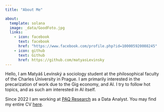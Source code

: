 ```yaml
---
title: "About Me"

about:
  template: solana
  image: _data/GoodFoto.jpg
  links:
    - icon: facebook
      text: facebook
      href: "https://www.facebook.com/profile.php?id=100005920008245"
    - icon: github
      text: Github
      href: https://github.com/matyasLevinsky
---
```

Hello, I am Matyáš Levínský a sociology student at the philosophical faculty of the Charles University in Prague. I am primarily interested in the precarization of work due to the Gig economy, and AI. I try to follow hot topics, and as such am interested in AI itself.

Since 2022 I am working at [PAQ Research](https://www.paqresearch.cz/) as a Data Analyst. You may find my entire CV [here](cv.qmd).
